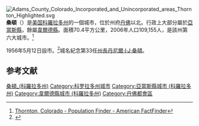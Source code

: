 [[File:Adams_County_Colorado_Incorporated_and_Unincorporated_areas_Thornton_Highlighted.svg|right]]
'''桑頓'''（{{lang-en|Thornton, Colorado}}）是[[美国|美国]][[科羅拉多州|科羅拉多州]]的一個城市，位於州府[[丹佛|丹佛]]以北。行政上大部分屬於[[亞當斯縣_(科羅拉多州)|亞當斯縣]]，餘屬[[韋爾德縣_(科羅拉多州)|韋爾德縣]]。面積70.4平方公里，2006年人口109,155人，是該州第六大城市。<ref>[http://factfinder.census.gov/servlet/SAFFPopulation?_event=Search&geo_id=16000US0843000&_geoContext=01000US%7C04000US08%7C16000US0843000&_street=&_county=Thornton+city&_cityTown=Thornton+city&_state=04000US08&_zip=&_lang=en&_sse=on&ActiveGeoDiv=geoSelect&_useEV=&pctxt=fph&pgsl=160&_submenuId=population_0&ds_name=null&_ci_nbr=null&qr_name=&reg=%3Anull&_keyword=&_industry= Thornton, Colorado - Population Finder - American FactFinder<!-- Bot generated title -->]{{Dead link|date=2020年4月 |bot=InternetArchiveBot |fix-attempted=yes }}</ref>

1956年5月12日設市。<ref name=MuniIncCO>{{cite web | url = http://www.colorado.gov/dpa/doit/archives/muninc.html | title = Colorado Municipal Incorporations | format = [[HTML|HTML]] | publisher = 科羅拉多州州政府，人事及行政部，州檔案室 | date = 2004年12月1日 | accessdate = 2007年9月2日 | archive-date = 2010年11月23日 | archive-url = https://www.webcitation.org/5uRWqjYXd?url=http://www.colorado.gov/dpa/doit/archives/muninc.html | dead-url = no }}</ref>城名紀念第33任[[科羅拉多州州長|州長]][[丹尼爾·I·J·桑頓|丹尼爾·I·J·桑頓]]。

==参考文献==
{{Reflist}}

{{亞當斯縣 (科羅拉多州)}}
{{韋爾德縣 (科羅拉多州)}}

{{DEFAULTSORT:Thornton, Colorado}}
[[Category:桑頓_(科羅拉多州)|]]
[[Category:科罗拉多州城市|Category:科罗拉多州城市]]
[[Category:亞當斯縣城市_(科羅拉多州)|Category:亞當斯縣城市 (科羅拉多州)]]
[[Category:韋爾德縣城市_(科羅拉多州)|Category:韋爾德縣城市 (科羅拉多州)]]
[[Category:丹佛都會區|Category:丹佛都會區]]